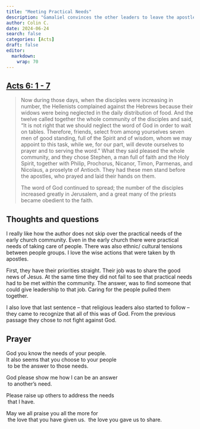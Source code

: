 ```yaml
---
title: "Meeting Practical Needs"
description: "Gamaliel convinces the other leaders to leave the apostles alone -- expecting that the apostles will fail."
author: Colin C.
date: 2024-06-24
search: false
categories: [Acts]
draft: false
editor: 
  markdown: 
    wrap: 70
---
```


## [Acts 6: 1 - 7](https://www.bible.com/bible/2016/ACT.6.NRSV)

> Now during those days, when the disciples were increasing in number, the Hellenists complained against the Hebrews because their widows were being neglected in the daily distribution of food. And the twelve called together the whole community of the disciples and said, “It is not right that we should neglect the word of God in order to wait on tables. Therefore, friends, select from among yourselves seven men of good standing, full of the Spirit and of wisdom, whom we may appoint to this task, while we, for our part, will devote ourselves to prayer and to serving the word.” What they said pleased the whole community, and they chose Stephen, a man full of faith and the Holy Spirit, together with Philip, Prochorus, Nicanor, Timon, Parmenas, and Nicolaus, a proselyte of Antioch. They had these men stand before the apostles, who prayed and laid their hands on them.
> 
> The word of God continued to spread; the number of the disciples increased greatly in Jerusalem, and a great many of the priests became obedient to the faith.

<!-- ## Terms and Notes -->

## Thoughts and questions

I really like how the author does not skip over the practical needs of the early church community.  Even in the early church there were practical needs of taking care of people.  There was also ethnic/ cultural tensions between people groups.  I love the wise actions that were taken by th apostles.  

First, they have their priorities straight.  Their job was to share the good news of Jesus.  At the same time they did not fail to see that practical needs had to be met within the community.  The answer, was to find someone that could give leadership to that job.  Caring for the people pulled them together.  

I also love that last sentence -- that religious leaders also started to follow -- they came to recognize that all of this was of God.  From the previous passage they chose to not fight against God. 


## Prayer

God you know the needs of your people. \
It also seems that you choose to your people\
\ to be the answer to those needs. 

God please show me how I can be an answer\
\ to another's need.  

Please raise up others to address the needs\
\ that I have. 

May we all praise you all the more for\
\ the love that you have given us.
\ the love you gave us to share.